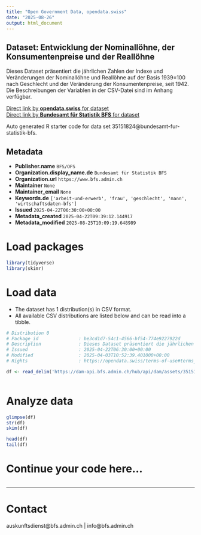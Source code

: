 ```yaml
---
title: "Open Government Data, opendata.swiss"
date: "2025-08-26"
output: html_document
---
```


## Dataset: Entwicklung der Nominallöhne, der Konsumentenpreise und der Reallöhne

Dieses Dataset präsentiert die jährlichen Zahlen der Indexe und Veränderungen der Nominallöhne und Reallöhne auf der Basis 1939=100 nach Geschlecht und der Veränderung der Konsumentenpreise, seit 1942. Die Beschreibungen der Variablen in der CSV-Datei sind im Anhang verfügbar.

[Direct link by **opendata.swiss** for dataset](https://opendata.swiss/de/dataset/entwicklung-der-nominallohne-der-konsumentenpreise-und-der-reallohne3)<br>
[Direct link by **Bundesamt für Statistik BFS** for dataset](https://www.bfs.admin.ch/asset/de/ts-x-03.04.03.02.01)

Auto generated R starter code for data set 35151824@bundesamt-fur-statistik-bfs.

## Metadata

- **Publisher.name** `BFS/OFS`
- **Organization.display_name.de** `Bundesamt für Statistik BFS`
- **Organization.url** `https://www.bfs.admin.ch`
- **Maintainer** `None`
- **Maintainer_email** `None`
- **Keywords.de** `['arbeit-und-erwerb', 'frau', 'geschlecht', 'mann', 'wirtschaftsdaten-bfs']`
- **Issued** `2025-04-22T06:30:00+00:00`
- **Metadata_created** `2025-04-22T09:39:12.144917`
- **Metadata_modified** `2025-08-25T10:09:19.648989`


# Load packages

```r

library(tidyverse)
library(skimr)

```

# Load data

-   The dataset has 1 distribution(s) in CSV format.
-   All available CSV distributions are listed below and can be read into a tibble.

```r

# Distribution 0
# Package_id               : be3cd1d7-54c1-4566-bf54-774e9227922d
# Description              : Dieses Dataset präsentiert die jährlichen Zahlen der Indexe und Veränderungen der Nominallöhne und Reallöhne auf der Basis 1939=100 nach Geschlecht und der Veränderung der Konsumentenpreise, seit 1942. Die Beschreibungen der Variablen in der CSV-Datei sind im Anhang verfügbar.
# Issued                   : 2025-04-22T06:30:00+00:00
# Modified                 : 2025-04-03T10:52:39.401000+00:00
# Rights                   : https://opendata.swiss/terms-of-use#terms_by_ask

df <- read_delim('https://dam-api.bfs.admin.ch/hub/api/dam/assets/35151831/master')



```

# Analyze data

```r

glimpse(df)
str(df)
skim(df)

head(df)
tail(df)

```

# Continue your code here...

```r

```

------------------------------------------------------------------------

# Contact

auskunftsdienst@bfs.admin.ch | info@bfs.admin.ch

